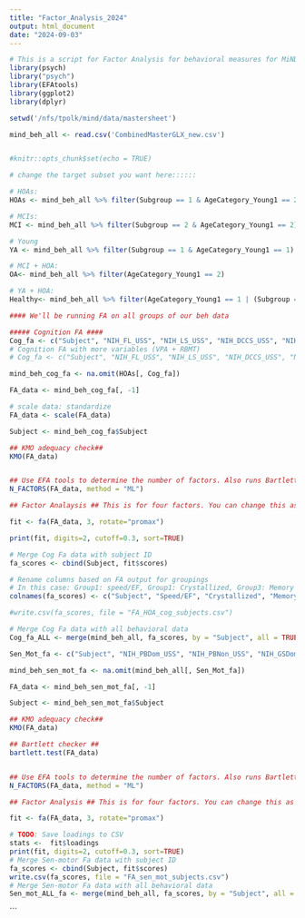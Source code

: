 ```yaml
---
title: "Factor_Analysis_2024"
output: html_document
date: "2024-09-03"
---
```


```r
# This is a script for Factor Analysis for behavioral measures for MiND study #
library(psych)
library("psych")
library(EFAtools)
library(ggplot2)
library(dplyr)

setwd('/nfs/tpolk/mind/data/mastersheet')

mind_beh_all <- read.csv('CombinedMasterGLX_new.csv')


#knitr::opts_chunk$set(echo = TRUE)
```

```r
# change the target subset you want here::::::

# HOAs:
HOAs <- mind_beh_all %>% filter(Subgroup == 1 & AgeCategory_Young1 == 2)

# MCIs:
MCI <- mind_beh_all %>% filter(Subgroup == 2 & AgeCategory_Young1 == 2)

# Young
YA <- mind_beh_all %>% filter(Subgroup == 1 & AgeCategory_Young1 == 1)

# MCI + HOA:
OA<- mind_beh_all %>% filter(AgeCategory_Young1 == 2)

# YA + HOA:
Healthy<- mind_beh_all %>% filter(AgeCategory_Young1 == 1 | (Subgroup == 1 & AgeCategory_Young1 == 2) )

```

```r
#### We'll be running FA on all groups of our beh data

##### Cognition FA ####
Cog_fa <- c("Subject", "NIH_FL_USS", "NIH_LS_USS", "NIH_DCCS_USS", "NIH_PC_USS", "NIH_PSM_USS", "NIH_PV_USS", "NIH_OR_USS")
# Cognition FA with more variables (VPA + RBMT)
# Cog_fa <- c("Subject", "NIH_FL_USS", "NIH_LS_USS", "NIH_DCCS_USS", "NIH_PC_USS", "NIH_PSM_USS", "NIH_PV_USS", "NIH_OR_USS",  "RIV_SI_SS", "RIV_SD_SS" )

mind_beh_cog_fa <- na.omit(HOAs[, Cog_fa])

FA_data <- mind_beh_cog_fa[, -1]

# scale data: standardize
FA_data <- scale(FA_data)

Subject <- mind_beh_cog_fa$Subject
```


```r
## KMO adequacy check##
KMO(FA_data)


## Use EFA tools to determine the number of factors. Also runs Bartlett + KMO
N_FACTORS(FA_data, method = "ML")

```


```r
## Factor Analaysis ## This is for four factors. You can change this as needed.

fit <- fa(FA_data, 3, rotate="promax")

print(fit, digits=2, cutoff=0.3, sort=TRUE)

# Merge Cog Fa data with subject ID
fa_scores <- cbind(Subject, fit$scores)

# Rename columns based on FA output for groupings 
# In this case: Group1: speed/EF, Group1: Crystallized, Group3: Memory
colnames(fa_scores) <- c("Subject", "Speed/EF", "Crystallized", "Memory")

#write.csv(fa_scores, file = "FA_HOA_cog_subjects.csv")

# Merge Cog Fa data with all behavioral data
Cog_fa_ALL <- merge(mind_beh_all, fa_scores, by = "Subject", all = TRUE)


```


```r
Sen_Mot_fa <- c("Subject", "NIH_PBDom_USS", "NIH_PBNon_USS", "NIH_GSDom_USS", "NIH_GSNon_USS", "NIH_2M_USS", "fTORT_RT", "NIH_WIN_RightThresh", "NIH_WIN_LeftThresh", "NIH_VA_USS")

mind_beh_sen_mot_fa <- na.omit(mind_beh_all[, Sen_Mot_fa])

FA_data <- mind_beh_sen_mot_fa[, -1]

Subject <- mind_beh_sen_mot_fa$Subject

```

```r
## KMO adequacy check##
KMO(FA_data)

## Bartlett checker ##
bartlett.test(FA_data)


## Use EFA tools to determine the number of factors. Also runs Bartlett + KMO
N_FACTORS(FA_data, method = "ML")

```

```r
## Factor Analysis ## This is for four factors. You can change this as needed.

fit <- fa(FA_data, 3, rotate="promax")

# TODO: Save loadings to CSV
stats <-  fit$loadings
print(fit, digits=2, cutoff=0.3, sort=TRUE)
# Merge Sen-motor Fa data with subject ID
fa_scores <- cbind(Subject, fit$scores)
write.csv(fa_scores, file = "FA_sen_mot_subjects.csv")
# Merge Sen-motor Fa data with all behavioral data
Sen_mot_ALL_fa <- merge(mind_beh_all, fa_scores, by = "Subject", all = TRUE)
```



```




